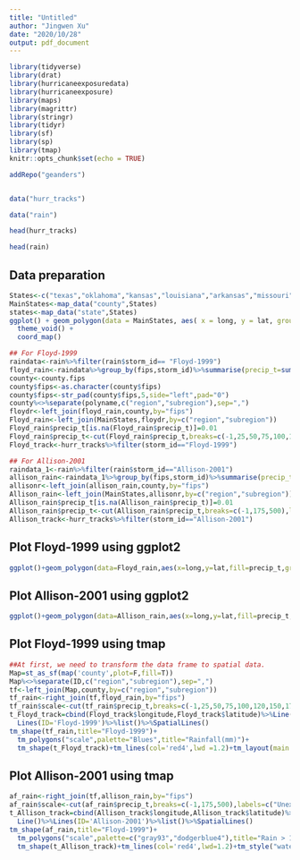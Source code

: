```yaml
---
title: "Untitled"
author: "Jingwen Xu"
date: "2020/10/28"
output: pdf_document
---
```


```r
library(tidyverse)
library(drat)
library(hurricaneexposuredata)
library(hurricaneexposure)
library(maps)
library(magrittr)
library(stringr)
library(tidyr)
library(sf)
library(sp)
library(tmap)
knitr::opts_chunk$set(echo = TRUE)
```

```r
addRepo("geanders")


data("hurr_tracks")

data("rain")

head(hurr_tracks)

head(rain)
```

## Data preparation
```r
States<-c("texas","oklahoma","kansas","louisiana","arkansas","missouri","iowa","wisconsin","michigan","illinois","indiana","ohio","kentucky","tennessee","alabama","mississippi","florida","georgia","south carolina","north carolina","virginia","west virginia","maryland","delaware","pennsylvania","new jersey","new york","connecticut","rhode island","massachusetts","vermont","new hampshire","maine")
MainStates<-map_data("county",States)
states<-map_data("state",States)
ggplot() + geom_polygon(data = MainStates, aes( x = long, y = lat, group = group), fill="white", color="grey") +
  theme_void() + 
  coord_map()

## For Floyd-1999
raindata<-rain%>%filter(rain$storm_id== "Floyd-1999")
floyd_rain<-raindata%>%group_by(fips,storm_id)%>%summarise(precip_t=sum(precip))
county<-county.fips
county$fips<-as.character(county$fips)
county$fips<-str_pad(county$fips,5,side="left",pad="0")
county%<>%separate(polyname,c("region","subregion"),sep=",")
floydr<-left_join(floyd_rain,county,by="fips")
Floyd_rain<-left_join(MainStates,floydr,by=c("region","subregion"))
Floyd_rain$precip_t[is.na(Floyd_rain$precip_t)]=0.01
Floyd_rain$precip_t<-cut(Floyd_rain$precip_t,breaks=c(-1,25,50,75,100,120,150,175,200,250),labels=c("[0,25]","(25,50]","(50,75]","(75,100]","(100,125]","(125,150]","(150,175]","(175,200]","(200,222]"),ordered_result=TRUE)
Floyd_track<-hurr_tracks%>%filter(storm_id=="Floyd-1999")

## For Allison-2001
raindata_1<-rain%>%filter(rain$storm_id=="Allison-2001")
allison_rain<-raindata_1%>%group_by(fips,storm_id)%>%summarise(precip_t=sum(precip))
allisonr<-left_join(allison_rain,county,by="fips")
Allison_rain<-left_join(MainStates,allisonr,by=c("region","subregion"))
Allison_rain$precip_t[is.na(Allison_rain$precip_t)]=0.01
Allison_rain$precip_t<-cut(Allison_rain$precip_t,breaks=c(-1,175,500),labels=c("Unexposed","Exposed"),ordered_result = TRUE)
Allison_track<-hurr_tracks%>%filter(storm_id=="Allison-2001")

```

## Plot Floyd-1999 using ggplot2

```r
ggplot()+geom_polygon(data=Floyd_rain,aes(x=long,y=lat,fill=precip_t,group=group),color="grey",size=0.2,alpha=0.9)+geom_polygon(data=states,aes(x=long,y=lat,group=group),color="black",fill="white",size=0.2,alpha=0.1)+geom_path(data=Floyd_track,aes(x=longitude,y=latitude),color="red")+ggtitle("Floyd-1999")+scale_fill_brewer(name="Rainfall (mm)",palette="Blues")
```

## Plot Allison-2001 using ggplot2

```r
ggplot()+geom_polygon(data=Allison_rain,aes(x=long,y=lat,fill=precip_t,group=group),color="grey",size=0.2,alpha=0.9)+geom_polygon(data=states,aes(x=long,y=lat,group=group),color="black",fill="white",size=0.2,alpha=0.1)+geom_path(data=Allison_track,aes(x=longitude,y=latitude),color="red")+ggtitle("Allison-2001")+scale_fill_brewer(name="Rain>175mm",palette="PiYG")
```


## Plot Floyd-1999 using tmap

```r
##At first, we need to transform the data frame to spatial data.
Map=st_as_sf(map('county',plot=F,fill=T))
Map%<>%separate(ID,c("region","subregion"),sep=",")
tf<-left_join(Map,county,by=c("region","subregion"))
tf_rain<-right_join(tf,floyd_rain,by="fips")
tf_rain$scale<-cut(tf_rain$precip_t,breaks=c(-1,25,50,75,100,120,150,175,200,250),labels=c("[0,25]","(25,50]","(50,75]","(75,100]","(100,125]","(125,150]","(150,175]","(175,200]","(200,222]"),ordered_result=TRUE)
t_Floyd_track=cbind(Floyd_track$longitude,Floyd_track$latitude)%>%Line()%>%
  Lines(ID='Floyd-1999')%>%list()%>%SpatialLines()
tm_shape(tf_rain,title="Floyd-1999")+
  tm_polygons("scale",palette="Blues",title="Rainfall(mm)")+
  tm_shape(t_Floyd_track)+tm_lines(col='red4',lwd =1.2)+tm_layout(main.title='Floyd-1999')
```

## Plot Allison-2001 using tmap

```r
af_rain<-right_join(tf,allison_rain,by="fips")
af_rain$scale<-cut(af_rain$precip_t,breaks=c(-1,175,500),labels=c("Unexposed","Exposed"),ordered_result = TRUE)
t_Allison_track=cbind(Allison_track$longitude,Allison_track$latitude)%>%
  Line()%>%Lines(ID='Allison-2001')%>%list()%>%SpatialLines()
tm_shape(af_rain,title="Floyd-1999")+
  tm_polygons("scale",palette=c("gray93","dodgerblue4"),title="Rain > 175 mm")+
  tm_shape(t_Allison_track)+tm_lines(col='red4',lwd=1.2)+tm_style("watercolor")+tm_layout(main.title='Allison-2001')

```

